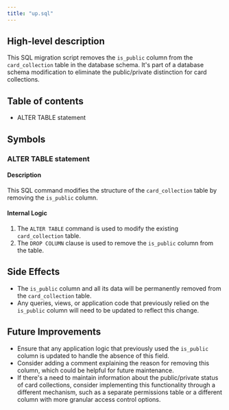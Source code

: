 ```yaml
---
title: "up.sql"
---
```


## High-level description
This SQL migration script removes the `is_public` column from the `card_collection` table in the database schema. It's part of a database schema modification to eliminate the public/private distinction for card collections.

## Table of contents
- ALTER TABLE statement

## Symbols

### ALTER TABLE statement
#### Description
This SQL command modifies the structure of the `card_collection` table by removing the `is_public` column.

#### Internal Logic
1. The `ALTER TABLE` command is used to modify the existing `card_collection` table.
2. The `DROP COLUMN` clause is used to remove the `is_public` column from the table.

## Side Effects
- The `is_public` column and all its data will be permanently removed from the `card_collection` table.
- Any queries, views, or application code that previously relied on the `is_public` column will need to be updated to reflect this change.

## Future Improvements
- Ensure that any application logic that previously used the `is_public` column is updated to handle the absence of this field.
- Consider adding a comment explaining the reason for removing this column, which could be helpful for future maintenance.
- If there's a need to maintain information about the public/private status of card collections, consider implementing this functionality through a different mechanism, such as a separate permissions table or a different column with more granular access control options.